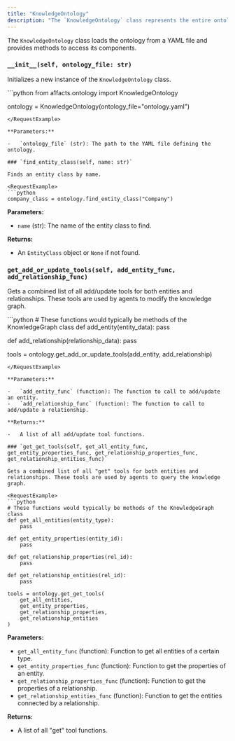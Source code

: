 ```yaml
---
title: "KnowledgeOntology"
description: "The `KnowledgeOntology` class represents the entire ontology, including all entity and relationship classes."
---
```


The `KnowledgeOntology` class loads the ontology from a YAML file and provides methods to access its components.

### `__init__(self, ontology_file: str)`

Initializes a new instance of the `KnowledgeOntology` class.

<RequestExample>
```python
from a1facts.ontology import KnowledgeOntology

ontology = KnowledgeOntology(ontology_file="ontology.yaml")
```
</RequestExample>

**Parameters:**

-   `ontology_file` (str): The path to the YAML file defining the ontology.

### `find_entity_class(self, name: str)`

Finds an entity class by name.

<RequestExample>
```python
company_class = ontology.find_entity_class("Company")
```
</RequestExample>

**Parameters:**

-   `name` (str): The name of the entity class to find.

**Returns:**

-   An `EntityClass` object or `None` if not found.

### `get_add_or_update_tools(self, add_entity_func, add_relationship_func)`

Gets a combined list of all add/update tools for both entities and relationships. These tools are used by agents to modify the knowledge graph.

<RequestExample>
```python
# These functions would typically be methods of the KnowledgeGraph class
def add_entity(entity_data):
    pass

def add_relationship(relationship_data):
    pass

tools = ontology.get_add_or_update_tools(add_entity, add_relationship)
```
</RequestExample>

**Parameters:**

-   `add_entity_func` (function): The function to call to add/update an entity.
-   `add_relationship_func` (function): The function to call to add/update a relationship.

**Returns:**

-   A list of all add/update tool functions.

### `get_get_tools(self, get_all_entity_func, get_entity_properties_func, get_relationship_properties_func, get_relationship_entities_func)`

Gets a combined list of all "get" tools for both entities and relationships. These tools are used by agents to query the knowledge graph.

<RequestExample>
```python
# These functions would typically be methods of the KnowledgeGraph class
def get_all_entities(entity_type):
    pass

def get_entity_properties(entity_id):
    pass

def get_relationship_properties(rel_id):
    pass

def get_relationship_entities(rel_id):
    pass

tools = ontology.get_get_tools(
    get_all_entities,
    get_entity_properties,
    get_relationship_properties,
    get_relationship_entities
)
```
</RequestExample>

**Parameters:**

-   `get_all_entity_func` (function): Function to get all entities of a certain type.
-   `get_entity_properties_func` (function): Function to get the properties of an entity.
-   `get_relationship_properties_func` (function): Function to get the properties of a relationship.
-   `get_relationship_entities_func` (function): Function to get the entities connected by a relationship.

**Returns:**

-   A list of all "get" tool functions.
